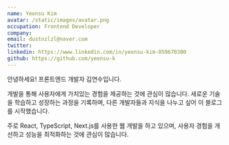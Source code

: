 ```yaml
---
name: Yeonsu Kim
avatar: /static/images/avatar.png
occupation: Frontend Developer
company: 
email: dustnzlzl@naver.com
twitter: 
linkedin: https://www.linkedin.com/in/yeonsu-kim-059670300
github: https://github.com/yeonsu-k
---
```


안녕하세요! 프론트엔드 개발자 김연수입니다.

개발을 통해 사용자에게 가치있는 경험을 제공하는 것에 관심이 많습니다. 
새로운 기술을 학습하고 성장하는 과정을 기록하며, 다른 개발자들과 지식을 나누고 싶어 이 블로그를 시작했습니다.

주로 React, TypeScript, Next.js를 사용한 웹 개발을 하고 있으며, 
사용자 경험을 개선하고 성능을 최적화하는 것에 관심이 많습니다.
